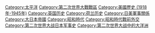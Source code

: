 {{Catnav|頁面分類|地理|水體|海洋|太平洋}}
{{Catnav|頁面分類|地理|地形|海洋|太平洋}}
{{Catnav|頁面分類|各種主題的頁面分類|按國家分類|各國歷史|荷兰历史}}
{{Catnav|頁面分類|各種主題的頁面分類|按國家分類|各國歷史|英国历史}}

{{catmore}}
{{Commons category|Pacific War}}

[[Category:太平洋|Category:太平洋]]
[[Category:第二次世界大戰戰區|Category:第二次世界大戰戰區]]
[[Category:美國歷史_(1918年-1945年)|Category:美國歷史 (1918年-1945年)]]
[[Category:英国历史|Category:英国历史]]
[[Category:荷兰历史|Category:荷兰历史]]
[[Category:日美軍事關係|Category:日美軍事關係]]
[[Category:大日本帝國|Category:大日本帝國]]
[[Category:昭和時代|Category:昭和時代]]
[[Category:昭和時代戰前外交|Category:昭和時代戰前外交]]
[[Category:第二次世界大战日本军事史|Category:第二次世界大战日本军事史]]
[[Category:第二次世界大战中的大洋洲|Category:第二次世界大战中的大洋洲]]